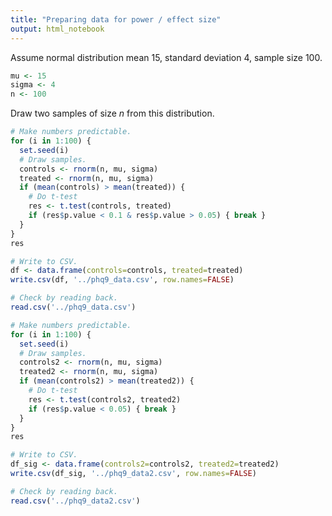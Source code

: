 ```yaml
---
title: "Preparing data for power / effect size"
output: html_notebook
---
```


Assume normal distribution mean 15, standard deviation 4, sample size 100.

```r
mu <- 15
sigma <- 4
n <- 100
```

Draw two samples of size $n$ from this distribution.

```r
# Make numbers predictable.
for (i in 1:100) {
  set.seed(i)
  # Draw samples.
  controls <- rnorm(n, mu, sigma) 
  treated <- rnorm(n, mu, sigma)
  if (mean(controls) > mean(treated)) {
    # Do t-test
    res <- t.test(controls, treated)
    if (res$p.value < 0.1 & res$p.value > 0.05) { break }
  }
}
res
```

```r
# Write to CSV.
df <- data.frame(controls=controls, treated=treated)
write.csv(df, '../phq9_data.csv', row.names=FALSE)
```

```r
# Check by reading back.
read.csv('../phq9_data.csv')
```

```r
# Make numbers predictable.
for (i in 1:100) {
  set.seed(i)
  # Draw samples.
  controls2 <- rnorm(n, mu, sigma)
  treated2 <- rnorm(n, mu, sigma)
  if (mean(controls2) > mean(treated2)) {
    # Do t-test
    res <- t.test(controls2, treated2)
    if (res$p.value < 0.05) { break }
  }
}
res
```

```r
# Write to CSV.
df_sig <- data.frame(controls2=controls2, treated2=treated2)
write.csv(df_sig, '../phq9_data2.csv', row.names=FALSE)
```

```r
# Check by reading back.
read.csv('../phq9_data2.csv')
```
